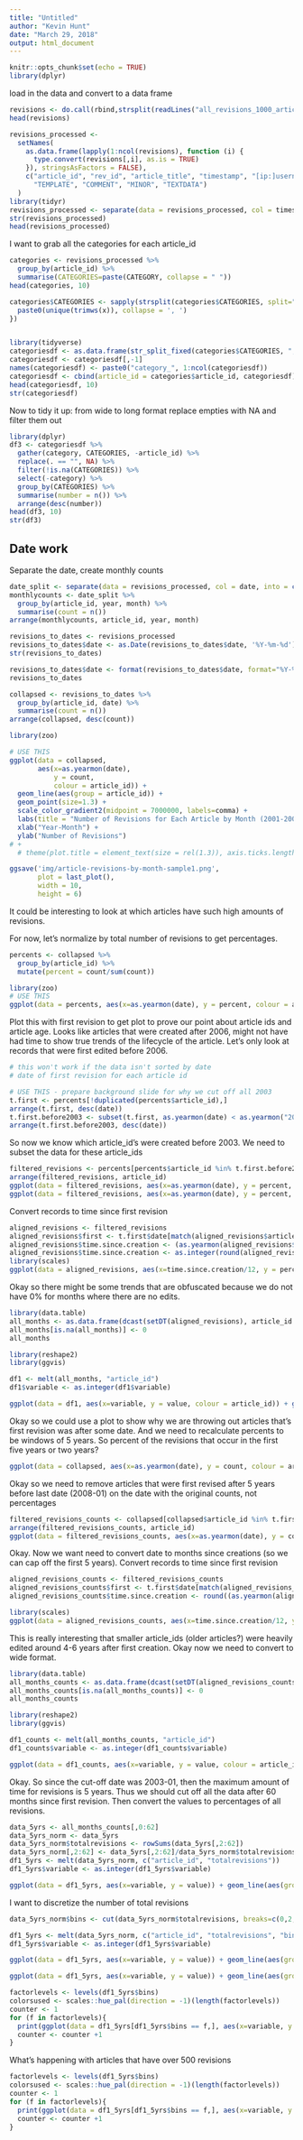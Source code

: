 ```yaml
---
title: "Untitled"
author: "Kevin Hunt"
date: "March 29, 2018"
output: html_document
---
```


```r
knitr::opts_chunk$set(echo = TRUE)
library(dplyr)
```

load in the data and convert to a data frame
```r
revisions <- do.call(rbind,strsplit(readLines("all_revisions_1000_articles.txt"), "<<sep>>",fixed=T))
head(revisions)

revisions_processed <- 
  setNames(
    as.data.frame(lapply(1:ncol(revisions), function (i) {
      type.convert(revisions[,i], as.is = TRUE)
    }), stringsAsFactors = FALSE),
    c("article_id", "rev_id", "article_title", "timestamp", "[ip:]username", "user_id", "CATEGORY", "IMAGE", "MAIN", "TALK", "USER", "USER_TALK", "OTHER", "EXTERNAL",
      "TEMPLATE", "COMMENT", "MINOR", "TEXTDATA")
  )
library(tidyr)
revisions_processed <- separate(data = revisions_processed, col = timestamp, into = c('date', 'time'), sep = "T")
str(revisions_processed)
head(revisions_processed)
```
I want to grab all the categories for each article_id
```r
categories <- revisions_processed %>%
  group_by(article_id) %>%
  summarise(CATEGORIES=paste(CATEGORY, collapse = " "))
head(categories, 10) 

categories$CATEGORIES <- sapply(strsplit(categories$CATEGORIES, split=" "), function(x) {
  paste0(unique(trimws(x)), collapse = ', ')
})


library(tidyverse)
categoriesdf <- as.data.frame(str_split_fixed(categories$CATEGORIES, ", ", max(unlist(lapply(strsplit(categories$CATEGORIES, ", "), length)))))
categoriesdf <- categoriesdf[,-1]
names(categoriesdf) <- paste0("category_", 1:ncol(categoriesdf))
categoriesdf <- cbind(article_id = categories$article_id, categoriesdf)
head(categoriesdf, 10)
str(categoriesdf)
```

Now to tidy it up:
from wide to long format
replace empties with NA and filter them out
```r
library(dplyr)
df3 <- categoriesdf %>% 
  gather(category, CATEGORIES, -article_id) %>%
  replace(. == "", NA) %>%
  filter(!is.na(CATEGORIES)) %>%
  select(-category) %>%
  group_by(CATEGORIES) %>%
  summarise(number = n()) %>%
  arrange(desc(number)) 
head(df3, 10)
str(df3)
```

## Date work
Separate the date, create monthly counts
```r
date_split <- separate(data = revisions_processed, col = date, into = c('year', 'month', 'day'), sep = "-")
monthlycounts <- date_split %>%
  group_by(article_id, year, month) %>%
  summarise(count = n())
arrange(monthlycounts, article_id, year, month)
```
```r
revisions_to_dates <- revisions_processed
revisions_to_dates$date <- as.Date(revisions_to_dates$date, '%Y-%m-%d')
str(revisions_to_dates)
```

```r
revisions_to_dates$date <- format(revisions_to_dates$date, format="%Y-%m")
revisions_to_dates

collapsed <- revisions_to_dates %>%
  group_by(article_id, date) %>%
  summarise(count = n())
arrange(collapsed, desc(count))

library(zoo)

# USE THIS
ggplot(data = collapsed, 
       aes(x=as.yearmon(date), 
           y = count, 
           colour = article_id)) + 
  geom_line(aes(group = article_id)) +
  geom_point(size=1.3) +
  scale_color_gradient2(midpoint = 7000000, labels=comma) +
  labs(title = "Number of Revisions for Each Article by Month (2001-2008)", colour = "Article ID") +
  xlab("Year-Month") +
  ylab("Number of Revisions") 
# +
  # theme(plot.title = element_text(size = rel(1.3)), axis.ticks.length = unit(.25, "cm"))

ggsave('img/article-revisions-by-month-sample1.png', 
       plot = last_plot(),
       width = 10,
       height = 6)
```

It could be interesting to look at which articles have such high amounts of revisions.

For now, let's normalize by total number of revisions to get percentages.
```r
percents <- collapsed %>%
  group_by(article_id) %>%
  mutate(percent = count/sum(count))

library(zoo)
# USE THIS
ggplot(data = percents, aes(x=as.yearmon(date), y = percent, colour = article_id)) + geom_line(aes(group = article_id)) + geom_point() 
```
Plot this with first revision to get plot to prove our point about article ids and article age.
Looks like articles that were created after 2006, might not have had time to show true trends of the lifecycle of the article. Let's only look at records that were first edited before 2006.

```r
# this won't work if the data isn't sorted by date
# date of first revision for each article id

# USE THIS - prepare background slide for why we cut off all 2003
t.first <- percents[!duplicated(percents$article_id),]
arrange(t.first, desc(date))
t.first.before2003 <- subset(t.first, as.yearmon(date) < as.yearmon("2003-01"))
arrange(t.first.before2003, desc(date))
```

So now we know which article_id's were created before 2003.
We need to subset the data for these article_ids
```r
filtered_revisions <- percents[percents$article_id %in% t.first.before2003$article_id, ]
arrange(filtered_revisions, article_id)
ggplot(data = filtered_revisions, aes(x=as.yearmon(date), y = percent, colour = article_id)) + geom_line(aes(group = article_id)) + geom_vline(xintercept = as.yearmon("2003-01"), colour = "red") + geom_point()
ggplot(data = filtered_revisions, aes(x=as.yearmon(date), y = percent, colour = article_id)) + geom_line(aes(group = article_id)) + geom_vline(xintercept = as.yearmon("2003-01"), colour = "red") + ylim(0,.5) + geom_point()
```

Convert records to time since first revision
```r
aligned_revisions <- filtered_revisions
aligned_revisions$first <- t.first$date[match(aligned_revisions$article_id, t.first$article_id)]
aligned_revisions$time.since.creation <- (as.yearmon(aligned_revisions$date) - as.yearmon(aligned_revisions$first))*12
aligned_revisions$time.since.creation <- as.integer(round(aligned_revisions$time.since.creation))
library(scales)
ggplot(data = aligned_revisions, aes(x=time.since.creation/12, y = percent, colour = article_id)) + geom_line(aes(group = article_id)) + scale_y_continuous(labels = scales::percent) + geom_point()
```

Okay so there might be some trends that are obfuscated because we do not have 0% for months where there are no edits.
```r
library(data.table)
all_months <- as.data.frame(dcast(setDT(aligned_revisions), article_id ~ time.since.creation, value.var='percent'))
all_months[is.na(all_months)] <- 0
all_months

library(reshape2)
library(ggvis)

df1 <- melt(all_months, "article_id")
df1$variable <- as.integer(df1$variable)

ggplot(data = df1, aes(x=variable, y = value, colour = article_id)) + geom_line(aes(group = article_id)) + scale_y_continuous(labels = scales::percent) + geom_point()
```

Okay so we could use a plot to show why we are throwing out articles that's first revision was after some date.
And we need to recalculate percents to be windows of 5 years. So percent of the revisions that occur in the first five years or two years?

```r
ggplot(data = collapsed, aes(x=as.yearmon(date), y = count, colour = article_id)) + geom_line(aes(group = article_id)) + geom_point(size = 1.3) + scale_color_gradient2(midpoint = 7000000)
```

Okay so we need to remove articles that were first revised after 5 years before last date (2008-01) on the date with the original counts, not percentages
```r
filtered_revisions_counts <- collapsed[collapsed$article_id %in% t.first.before2003$article_id, ]
arrange(filtered_revisions_counts, article_id)
ggplot(data = filtered_revisions_counts, aes(x=as.yearmon(date), y = count, colour = article_id)) + geom_line(aes(group = article_id)) + geom_vline(xintercept = as.yearmon("2003-01"), colour = "red") + scale_color_gradient2(midpoint = 7000000)
```

Okay. Now we want need to convert date to months since creations (so we can cap off the first 5 years).
Convert records to time since first revision
```r
aligned_revisions_counts <- filtered_revisions_counts
aligned_revisions_counts$first <- t.first$date[match(aligned_revisions_counts$article_id, t.first$article_id)]
aligned_revisions_counts$time.since.creation <- round((as.yearmon(aligned_revisions_counts$date) - as.yearmon(aligned_revisions_counts$first))*12)

library(scales)
ggplot(data = aligned_revisions_counts, aes(x=time.since.creation/12, y = count, colour = article_id)) + geom_line(aes(group = article_id)) + geom_point() + xlab("Years since First Revision")
```
This is really interesting that smaller article_ids (older articles?) were heavily edited around 4-6 years after first creation.
Okay now we need to convert to wide format.

```r
library(data.table)
all_months_counts <- as.data.frame(dcast(setDT(aligned_revisions_counts), article_id ~ time.since.creation, value.var='count'))
all_months_counts[is.na(all_months_counts)] <- 0
all_months_counts

library(reshape2)
library(ggvis)

df1_counts <- melt(all_months_counts, "article_id")
df1_counts$variable <- as.integer(df1_counts$variable)

ggplot(data = df1_counts, aes(x=variable, y = value, colour = article_id)) + geom_line(aes(group = article_id))
```
Okay. So since the cut-off date was 2003-01, then the maximum amount of time for revisions is 5 years. Thus we should cut off all the data after 60 months since first revision. Then convert the values to percentages of all revisions.
```r
data_5yrs <- all_months_counts[,0:62]
data_5yrs_norm <- data_5yrs
data_5yrs_norm$totalrevisions <- rowSums(data_5yrs[,2:62])
data_5yrs_norm[,2:62] <- data_5yrs[,2:62]/data_5yrs_norm$totalrevisions
df1_5yrs <- melt(data_5yrs_norm, c("article_id", "totalrevisions"))
df1_5yrs$variable <- as.integer(df1_5yrs$variable)

ggplot(data = df1_5yrs, aes(x=variable, y = value)) + geom_line(aes(group = article_id, color=totalrevisions), size = 0.4) + scale_y_continuous(labels = scales::percent) + ylab("Percent of Article Revisions") + xlab("Months since First Revision")
```

I want to discretize the number of total revisions
```r
data_5yrs_norm$bins <- cut(data_5yrs_norm$totalrevisions, breaks=c(0,2,10,25,100, 500, 2000), labels=c("1-2", "3-10", "10-25", "25-100", "100-500", "500-"))

df1_5yrs <- melt(data_5yrs_norm, c("article_id", "totalrevisions", "bins"))
df1_5yrs$variable <- as.integer(df1_5yrs$variable)

ggplot(data = df1_5yrs, aes(x=variable, y = value)) + geom_line(aes(group = article_id, color=bins, alpha = 0.5), size = 0.5) + scale_y_continuous(labels = scales::percent) + ylab("Percent of Article Revisions") + xlab("Months since First Revision") + scale_color_hue(direction = -1) + facet_grid(~bins) +  theme(legend.position="none")

ggplot(data = df1_5yrs, aes(x=variable, y = value)) + geom_line(aes(group = article_id, color=bins, alpha = 0.4), size = 0.5) + scale_y_continuous(labels = scales::percent) + ylab("Percent of Article Revisions") + xlab("Months since First Revision") + scale_color_hue(direction = -1) + labs(color = "Total Article Revisions")

factorlevels <- levels(df1_5yrs$bins)
colorsused <- scales::hue_pal(direction = -1)(length(factorlevels))
counter <- 1
for (f in factorlevels){
  print(ggplot(data = df1_5yrs[df1_5yrs$bins == f,], aes(x=variable, y = value)) + geom_line(aes(group = article_id), color=colorsused[counter], size = 0.6, alpha = 0.5) + scale_y_continuous(labels = scales::percent, limits = c(0,1)) + ylab("Percent of Article Revisions") + xlab("Months since First Revision") + facet_grid(~bins) + theme(legend.position="none") )
  counter <- counter +1
}
```

What's happening with articles that have over 500 revisions
```r
factorlevels <- levels(df1_5yrs$bins)
colorsused <- scales::hue_pal(direction = -1)(length(factorlevels))
counter <- 1
for (f in factorlevels){
  print(ggplot(data = df1_5yrs[df1_5yrs$bins == f,], aes(x=variable, y = value)) + geom_line(aes(group = article_id), color=colorsused[counter], size = 0.6, alpha = 0.5) + scale_y_continuous(labels = scales::percent, limits = c(0,1)) + ylab("Percent of Article Revisions") + xlab("Months since First Revision") + facet_grid(~bins) + theme(legend.position="none") )
  counter <- counter +1
}
```

